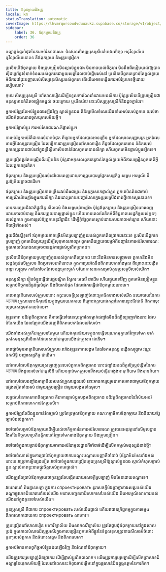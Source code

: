```yaml
---
title: ឪពុកម្តាយនិងគ្រូ
locale: km
statusTranslation: automatic
coverImage: https://lhvmrqwrcowdvduuaukz.supabase.co/storage/v1/object/public/strapi-uploads/small_cover-educacion-fundamental.webp-2d51a7828a2b1309555be27f7e2a61a0.webp
sidebar:
    label: 36. ឪពុកម្តាយនិងគ្រូ
    order: 36
---
```

បញ្ហាធ្ងន់ធ្ងរបំផុតនៃការអប់រំសាធារណៈ មិនមែនសិស្សប្រុសស្រីនៅបឋមសិក្សា អនុវិទ្យាល័យ ឬវិទ្យាល័យនោះទេ គឺឪពុកម្តាយ និងគ្រូបង្រៀន។

ប្រសិនបើឪពុកម្តាយ និងគ្រូបង្រៀនមិនស្គាល់ខ្លួនឯង មិនអាចយល់ពីកុមារ មិនដឹងពីរបៀបយល់ឱ្យបានស៊ីជម្រៅនូវទំនាក់ទំនងរបស់ពួកគេជាមួយសត្វដែលចាប់ផ្តើមរស់នៅ ប្រសិនបើពួកគេគ្រាន់តែខ្វល់ខ្វាយអំពីការដាំដុះបញ្ញារបស់សិស្សានុសិស្សរបស់ពួកគេ តើយើងអាចបង្កើតការអប់រំប្រភេទថ្មីដោយរបៀបណា?

កុមារ សិស្សប្រុសស្រី ទៅសាលារៀនដើម្បីទទួលការណែនាំដោយមនសិការ ប៉ុន្តែប្រសិនបើគ្រូបង្រៀនជាមនុស្សមានគំនិតចង្អៀតចង្អល់ ថយក្រោយ ឬយឺតយ៉ាវ នោះសិស្សប្រុសស្រីក៏នឹងដូចគ្នាដែរ។

អ្នកអប់រំត្រូវតែអប់រំខ្លួនឯងឡើងវិញ ស្គាល់ខ្លួនឯង ពិនិត្យមើលចំណេះដឹងទាំងអស់របស់ពួកគេ យល់ថាយើងកំពុងឈានចូលយុគសម័យថ្មី។

អ្នកអប់រំផ្លាស់ប្តូរ ការអប់រំសាធារណៈក៏ផ្លាស់ប្តូរ។

ការអប់រំអ្នកអប់រំគឺជាការលំបាកបំផុត ពីព្រោះអ្នកដែលបានអានច្រើន អ្នកដែលមានសញ្ញាបត្រ អ្នកដែលមានអ្វីដែលត្រូវបង្រៀន ដែលធ្វើការជាគ្រូបង្រៀននៅសាលារៀន គឺដូចដែលពួកគេមាន គំនិតរបស់ពួកគេត្រូវបានជាប់នៅក្នុងទ្រឹស្តីហាសិបពាន់ដែលពួកគេបានសិក្សា ហើយពួកគេមិនផ្លាស់ប្តូរទៀតទេ។

គ្រូបង្រៀនគួរតែបង្រៀនពីរបៀបគិត ប៉ុន្តែជាអកុសលពួកគេគ្រាន់តែខ្វល់ខ្វាយអំពីការបង្រៀនពួកគេពីអ្វីដែលពួកគេគួរគិត។

ឪពុកម្តាយ និងគ្រូបង្រៀនរស់នៅពោរពេញដោយការព្រួយបារម្ភផ្នែកសេដ្ឋកិច្ច សង្គម អារម្មណ៍ ដ៏គួរឱ្យភ័យខ្លាចជាដើម។

ឪពុកម្តាយ និងគ្រូបង្រៀនភាគច្រើនរវល់នឹងជម្លោះ និងទុក្ខសោកផ្ទាល់ខ្លួន ពួកគេមិនពិតជាចាប់អារម្មណ៍យ៉ាងខ្លាំងក្នុងការសិក្សា និងដោះស្រាយបញ្ហាដែលក្មេងប្រុសស្រីជំនាន់ថ្មីចោទសួរនោះទេ។

មានការខ្សោះជីវជាតិផ្លូវចិត្ត សីលធម៌ និងសង្គមយ៉ាងខ្លាំង ប៉ុន្តែឪពុកម្តាយ និងគ្រូបង្រៀនពោរពេញដោយការថប់បារម្ភ និងការព្រួយបារម្ភផ្ទាល់ខ្លួន ហើយមានពេលតែគិតអំពីទិដ្ឋភាពសេដ្ឋកិច្ចរបស់កូនៗរបស់ពួកគេ ក្នុងការផ្តល់ឱ្យពួកគេនូវវិជ្ជាជីវៈ ដើម្បីកុំឱ្យពួកគេស្លាប់ដោយសារភាពអត់ឃ្លាន ហើយនោះគឺជាអ្វីទាំងអស់។

ផ្ទុយពីជំនឿទូទៅ ឪពុកម្តាយភាគច្រើនមិនស្រឡាញ់កូនរបស់ពួកគេពិតប្រាកដនោះទេ ប្រសិនបើពួកគេស្រឡាញ់ ពួកគេនឹងប្រយុទ្ធដើម្បីសុខុមាលភាពរួម ពួកគេនឹងព្រួយបារម្ភអំពីបញ្ហានៃការអប់រំសាធារណៈ ក្នុងគោលបំណងសម្រេចបាននូវការផ្លាស់ប្តូរពិតប្រាកដ។

ប្រសិនបើឪពុកម្តាយស្រឡាញ់កូនរបស់ពួកគេពិតប្រាកដ នោះនឹងមិនមានសង្គ្រាមទេ ពួកគេនឹងមិនសង្កត់ធ្ងន់លើគ្រួសារ និងប្រទេសជាតិនោះទេ ក្នុងការប្រឆាំងនឹងពិភពលោកទាំងមូល ពីព្រោះនេះបង្កើតបញ្ហា សង្គ្រាម ការបែងចែកដែលបង្កគ្រោះថ្នាក់ បរិយាកាសនរកសម្រាប់កូនប្រុសស្រីរបស់យើង។

មនុស្សសិក្សា រៀបចំខ្លួនធ្វើជាវេជ្ជបណ្ឌិត វិស្វករ មេធាវី ជាដើម ហើយផ្ទុយទៅវិញ ពួកគេមិនត្រៀមខ្លួនសម្រាប់កិច្ចការដ៏ធ្ងន់ធ្ងរបំផុត និងពិបាកបំផុត ដែលជាការធ្វើជាឪពុកម្តាយនោះទេ។

ភាពអាត្មានិយមរបស់គ្រួសារនោះ កង្វះសេចក្តីស្រឡាញ់ចំពោះអ្នកជិតខាងរបស់យើង នយោបាយនៃការ अलगाव គ្រួសារនោះគឺគ្មានន័យក្នុងមួយរយភាគរយ ពីព្រោះវាក្លាយជាកត្តានៃការខ្សោះជីវជាតិ និងការចុះខ្សោយសង្គមឥតឈប់ឈរ។

វឌ្ឍនភាព បដិវត្តពិតប្រាកដ គឺអាចធ្វើទៅបានលុះត្រាតែទម្លាក់ជញ្ជាំងចិនដ៏ល្បីល្បាញទាំងនោះ ដែលបំបែកយើង ដែលញែកយើងចេញពីពិភពលោកដែលនៅសល់។

យើងទាំងអស់គ្នាគឺជាគ្រួសារតែមួយ ហើយវាគ្មានន័យទេក្នុងការធ្វើទារុណកម្មគ្នាទៅវិញទៅមក ចាត់ទុកតែមនុស្សពីរបីនាក់ដែលរស់នៅជាមួយយើងជាគ្រួសារ ជាដើម។

ភាពផ្តាច់មុខអាត្មានិយមរបស់គ្រួសារ រារាំងវឌ្ឍនភាពសង្គម បែងចែកមនុស្ស បង្កើតសង្គ្រាម វណ្ណៈ ឯកសិទ្ធិ បញ្ហាសេដ្ឋកិច្ច ជាដើម។

នៅពេលដែលឪពុកម្តាយស្រឡាញ់កូនរបស់ពួកគេពិតប្រាកដ នោះជញ្ជាំងរបងដ៏គួរឱ្យស្អប់ខ្ពើមនៃការ अलगाव នឹងដួលរលំទៅជាធូលីដី ហើយបន្ទាប់មកគ្រួសារនឹងឈប់ធ្វើជារង្វង់អាត្មានិយម និងគ្មានន័យ។

នៅពេលដែលជញ្ជាំងអាត្មានិយមរបស់គ្រួសារដួលរលំ នោះមានការរួបរួមជាភាតរភាពជាមួយឪពុកម្តាយផ្សេងទៀតទាំងអស់ ជាមួយគ្រូបង្រៀន ជាមួយសង្គមទាំងមូល។

លទ្ធផលនៃភាតរភាពពិតប្រាកដ គឺជាការផ្លាស់ប្តូរសង្គមពិតប្រាកដ បដិវត្តពិតប្រាកដនៃវិស័យអប់រំសម្រាប់ពិភពលោកកាន់តែប្រសើរ។

អ្នកអប់រំត្រូវតែដឹងខ្លួនកាន់តែច្បាស់ ត្រូវតែប្រមូលឪពុកម្តាយ គណៈកម្មាធិការឪពុកម្តាយ និងនិយាយឱ្យច្បាស់ដល់ពួកគេ។

វាចាំបាច់សម្រាប់ឪពុកម្តាយដើម្បីយល់ថាកិច្ចការនៃការអប់រំសាធារណៈត្រូវបានអនុវត្តនៅលើមូលដ្ឋានរឹងមាំនៃកិច្ចសហប្រតិបត្តិការទៅវិញទៅមករវាងឪពុកម្តាយ និងគ្រូបង្រៀន។

វាចាំបាច់ក្នុងការប្រាប់ឪពុកម្តាយថាការអប់រំជាមូលដ្ឋានគឺចាំបាច់ដើម្បីលើកកម្ពស់មនុស្សជំនាន់ថ្មី។

វាចាំបាច់ណាស់ក្នុងការប្រាប់ឪពុកម្តាយថាការបណ្តុះបណ្តាលបញ្ញាគឺចាំបាច់ ប៉ុន្តែវាមិនមែនទាំងអស់នោះទេ វាត្រូវការអ្វីផ្សេងទៀត វាចាំបាច់ក្នុងការបង្រៀនក្មេងប្រុសស្រីឱ្យស្គាល់ខ្លួនឯង ស្គាល់កំហុសផ្ទាល់ខ្លួន ស្គាល់ភាពខ្វះខាតផ្លូវចិត្តរបស់ពួកគេផ្ទាល់។

យើងត្រូវតែប្រាប់ឪពុកម្តាយថាកូនត្រូវតែបង្កើតដោយសេចក្តីស្រឡាញ់ មិនមែនដោយតណ្ហាទេ។

វាឃោរឃៅ និងគ្មានមេត្តា ក្នុងការ спроектировать នូវសេចក្តីប៉ងប្រាថ្នាខាងសត្វរបស់យើង តណ្ហាផ្លូវភេទដ៏ឃោរឃៅរបស់យើង មនោសញ្ចេតនាដ៏សោកសៅរបស់យើង និងអារម្មណ៍សាហាវរបស់យើងនៅក្នុងកូនចៅរបស់យើង។

កូនប្រុសស្រី គឺជាការ спроектировать របស់យើងផ្ទាល់ ហើយវាជាឧក្រិដ្ឋកម្មក្នុងការចម្លងពិភពលោកដោយការ спроектировать សាហាវ។

គ្រូបង្រៀននៅសាលារៀន មហាវិទ្យាល័យ និងសាកលវិទ្យាល័យ ត្រូវតែជួបជុំឪពុកម្តាយនៅក្នុងសាលប្រជុំ ក្នុងគោលបំណងដ៏ល្អប្រសើរក្នុងការបង្រៀនពួកគេអំពីផ្លូវនៃទំនួលខុសត្រូវខាងសីលធម៌ចំពោះកូនៗរបស់ពួកគេ និងចំពោះសង្គម និងពិភពលោក។

អ្នកអប់រំមានកាតព្វកិច្ចអប់រំខ្លួនឯងឡើងវិញ និងណែនាំឪពុកម្តាយ។

យើងត្រូវការស្រឡាញ់ពិតប្រាកដ ដើម្បីផ្លាស់ប្តូរពិភពលោក។ យើងត្រូវការរួបរួមគ្នាដើម្បីលើកប្រាសាទដ៏អស្ចារ្យនៃយុគសម័យថ្មី ដែលនៅពេលនេះកំពុងចាប់ផ្តើមនៅក្នុងផ្គរលាន់ដ៏ឧត្តុង្គឧត្តមនៃការគិត។

